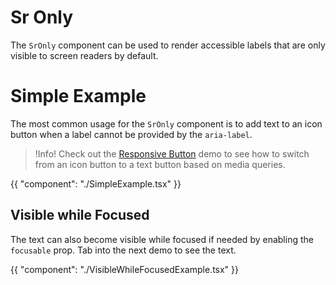 # Sr Only

The `SrOnly` component can be used to render accessible labels that are only
visible to screen readers by default.

# Simple Example

The most common usage for the `SrOnly` component is to add text to an icon
button when a label cannot be provided by the `aria-label`.

> !Info! Check out the [Responsive Button](/components/button#responsive-button)
> demo to see how to switch from an icon button to a text button based on media
> queries.

{{ "component": "./SimpleExample.tsx" }}

## Visible while Focused

The text can also become visible while focused if needed by enabling the
`focusable` prop. Tab into the next demo to see the text.

{{ "component": "./VisibleWhileFocusedExample.tsx" }}
